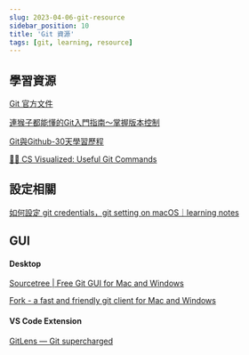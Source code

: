 ```yaml
---
slug: 2023-04-06-git-resource
sidebar_position: 10
title: 'Git 資源'
tags: [git, learning, resource]
---
```


## 學習資源
[Git 官方文件](https://git-scm.com/doc)

[連猴子都能懂的Git入門指南〜掌握版本控制](https://backlog.com/git-tutorial/tw/)

[Git與Github-30天學習歷程](https://ithelp.ithome.com.tw/users/20119923/ironman/2232)

[🌳🚀 CS Visualized: Useful Git Commands](https://dev.to/lydiahallie/cs-visualized-useful-git-commands-37p1?fbclid=IwAR1sPBm8TOym6S9uiW8DXZfftZWyvydygKKZU1YcX2vBheJUjwOgEwLkIIA)


## 設定相關
[如何設定 git credentials，git setting on macOS｜learning notes](https://chenjinny.medium.com/git-setting-on-macos-learning-notes-21c98a8aa700)

## GUI
#### Desktop
[Sourcetree | Free Git GUI for Mac and Windows](https://www.sourcetreeapp.com/)

[Fork - a fast and friendly git client for Mac and Windows](https://git-fork.com/)

#### VS Code Extension
[GitLens — Git supercharged](https://marketplace.visualstudio.com/items?itemName=eamodio.gitlens)
